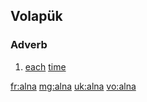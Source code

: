 ==Volapük==

===Adverb===
{{head|vo|adverb}}

# [[each]] [[time]]

[[fr:alna]]
[[mg:alna]]
[[uk:alna]]
[[vo:alna]]